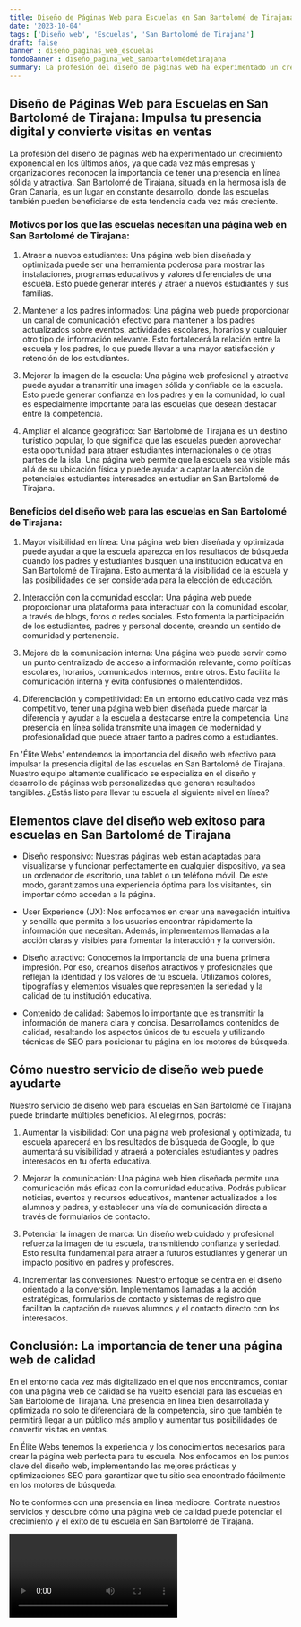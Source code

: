 ```yaml
---
title: Diseño de Páginas Web para Escuelas en San Bartolomé de Tirajana
date: '2023-10-04'
tags: ['Diseño web', 'Escuelas', 'San Bartolomé de Tirajana']
draft: false
banner : diseño_paginas_web_escuelas
fondoBanner : diseño_pagina_web_sanbartolomédetirajana
summary: La profesión del diseño de páginas web ha experimentado un crecimiento exponencial en los últimos años, ya que cada vez más empresas y organizaciones reconocen la importancia de tener una presencia en línea sólida y atractiva. San Bartolomé de Tirajana, situada en la hermosa isla de Gran Canaria, es un lugar en constante desarrollo, donde las escuelas también pueden beneficiarse de esta tendencia cada vez más creciente.
---
```


## Diseño de Páginas Web para Escuelas en San Bartolomé de Tirajana: Impulsa tu presencia digital y convierte visitas en ventas

La profesión del diseño de páginas web ha experimentado un crecimiento exponencial en los últimos años, ya que cada vez más empresas y organizaciones reconocen la importancia de tener una presencia en línea sólida y atractiva. San Bartolomé de Tirajana, situada en la hermosa isla de Gran Canaria, es un lugar en constante desarrollo, donde las escuelas también pueden beneficiarse de esta tendencia cada vez más creciente.

### Motivos por los que las escuelas necesitan una página web en San Bartolomé de Tirajana:

1. Atraer a nuevos estudiantes: Una página web bien diseñada y optimizada puede ser una herramienta poderosa para mostrar las instalaciones, programas educativos y valores diferenciales de una escuela. Esto puede generar interés y atraer a nuevos estudiantes y sus familias.

2. Mantener a los padres informados: Una página web puede proporcionar un canal de comunicación efectivo para mantener a los padres actualizados sobre eventos, actividades escolares, horarios y cualquier otro tipo de información relevante. Esto fortalecerá la relación entre la escuela y los padres, lo que puede llevar a una mayor satisfacción y retención de los estudiantes.

3. Mejorar la imagen de la escuela: Una página web profesional y atractiva puede ayudar a transmitir una imagen sólida y confiable de la escuela. Esto puede generar confianza en los padres y en la comunidad, lo cual es especialmente importante para las escuelas que desean destacar entre la competencia.

4. Ampliar el alcance geográfico: San Bartolomé de Tirajana es un destino turístico popular, lo que significa que las escuelas pueden aprovechar esta oportunidad para atraer estudiantes internacionales o de otras partes de la isla. Una página web permite que la escuela sea visible más allá de su ubicación física y puede ayudar a captar la atención de potenciales estudiantes interesados en estudiar en San Bartolomé de Tirajana.

### Beneficios del diseño web para las escuelas en San Bartolomé de Tirajana:

1. Mayor visibilidad en línea: Una página web bien diseñada y optimizada puede ayudar a que la escuela aparezca en los resultados de búsqueda cuando los padres y estudiantes busquen una institución educativa en San Bartolomé de Tirajana. Esto aumentará la visibilidad de la escuela y las posibilidades de ser considerada para la elección de educación.

2. Interacción con la comunidad escolar: Una página web puede proporcionar una plataforma para interactuar con la comunidad escolar, a través de blogs, foros o redes sociales. Esto fomenta la participación de los estudiantes, padres y personal docente, creando un sentido de comunidad y pertenencia.

3. Mejora de la comunicación interna: Una página web puede servir como un punto centralizado de acceso a información relevante, como políticas escolares, horarios, comunicados internos, entre otros. Esto facilita la comunicación interna y evita confusiones o malentendidos.

4. Diferenciación y competitividad: En un entorno educativo cada vez más competitivo, tener una página web bien diseñada puede marcar la diferencia y ayudar a la escuela a destacarse entre la competencia. Una presencia en línea sólida transmite una imagen de modernidad y profesionalidad que puede atraer tanto a padres como a estudiantes.

En 'Élite Webs' entendemos la importancia del diseño web efectivo para impulsar la presencia digital de las escuelas en San Bartolomé de Tirajana. Nuestro equipo altamente cualificado se especializa en el diseño y desarrollo de páginas web personalizadas que generan resultados tangibles. ¿Estás listo para llevar tu escuela al siguiente nivel en línea?

<GifSeo />

<Cta />

## Elementos clave del diseño web exitoso para escuelas en San Bartolomé de Tirajana

- Diseño responsivo: Nuestras páginas web están adaptadas para visualizarse y funcionar perfectamente en cualquier dispositivo, ya sea un ordenador de escritorio, una tablet o un teléfono móvil. De este modo, garantizamos una experiencia óptima para los visitantes, sin importar cómo accedan a la página.

- User Experience (UX): Nos enfocamos en crear una navegación intuitiva y sencilla que permita a los usuarios encontrar rápidamente la información que necesitan. Además, implementamos llamadas a la acción claras y visibles para fomentar la interacción y la conversión.

- Diseño atractivo: Conocemos la importancia de una buena primera impresión. Por eso, creamos diseños atractivos y profesionales que reflejan la identidad y los valores de tu escuela. Utilizamos colores, tipografías y elementos visuales que representen la seriedad y la calidad de tu institución educativa.

- Contenido de calidad: Sabemos lo importante que es transmitir la información de manera clara y concisa. Desarrollamos contenidos de calidad, resaltando los aspectos únicos de tu escuela y utilizando técnicas de SEO para posicionar tu página en los motores de búsqueda.

## Cómo nuestro servicio de diseño web puede ayudarte

Nuestro servicio de diseño web para escuelas en San Bartolomé de Tirajana puede brindarte múltiples beneficios. Al elegirnos, podrás:

1. Aumentar la visibilidad: Con una página web profesional y optimizada, tu escuela aparecerá en los resultados de búsqueda de Google, lo que aumentará su visibilidad y atraerá a potenciales estudiantes y padres interesados en tu oferta educativa.

2. Mejorar la comunicación: Una página web bien diseñada permite una comunicación más eficaz con la comunidad educativa. Podrás publicar noticias, eventos y recursos educativos, mantener actualizados a los alumnos y padres, y establecer una vía de comunicación directa a través de formularios de contacto.

3. Potenciar la imagen de marca: Un diseño web cuidado y profesional refuerza la imagen de tu escuela, transmitiendo confianza y seriedad. Esto resulta fundamental para atraer a futuros estudiantes y generar un impacto positivo en padres y profesores.

4. Incrementar las conversiones: Nuestro enfoque se centra en el diseño orientado a la conversión. Implementamos llamadas a la acción estratégicas, formularios de contacto y sistemas de registro que facilitan la captación de nuevos alumnos y el contacto directo con los interesados.

## Conclusión: La importancia de tener una página web de calidad

En el entorno cada vez más digitalizado en el que nos encontramos, contar con una página web de calidad se ha vuelto esencial para las escuelas en San Bartolomé de Tirajana. Una presencia en línea bien desarrollada y optimizada no solo te diferenciará de la competencia, sino que también te permitirá llegar a un público más amplio y aumentar tus posibilidades de convertir visitas en ventas.

En Élite Webs tenemos la experiencia y los conocimientos necesarios para crear la página web perfecta para tu escuela. Nos enfocamos en los puntos clave del diseño web, implementando las mejores prácticas y optimizaciones SEO para garantizar que tu sitio sea encontrado fácilmente en los motores de búsqueda.

No te conformes con una presencia en línea mediocre. Contrata nuestros servicios y descubre cómo una página web de calidad puede potenciar el crecimiento y el éxito de tu escuela en San Bartolomé de Tirajana.

<Video />

<CtaBot job='Escuelas' city='San Bartolomé de Tirajana'/>

<Gmaps query='San Bartolomé de Tirajana+españa+maps' />